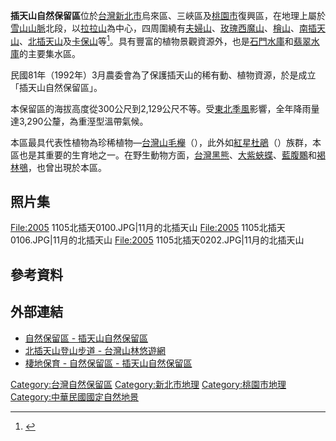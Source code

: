 {{Infobox protected area
| name = 插天山自然保留區
| iucn_category = Ia
| photo = 北插天山.jpg
| photo_width = 300px
| photo_caption = 保留區境內的北插天山
| location = [[新北市|新北市]][[烏來區|烏來區]]、[[三峽區|三峽區]]<br />[[桃園市|桃園市]][[復興區_(桃園市)|復興區]]
| nearest_city = 
| lat_d = 
| long_d = 
| area = {{convert|7759.17|ha|km2|sigfig=3}}
| established = 1992年3月12日
| visitation_num = 
| visitation_year =
| governing_body = 新竹林區管理處
| url = 
}}

'''插天山自然保留區'''位於[[台灣|台灣]][[新北市|新北市]]烏來區、三峽區及[[桃園市|桃園市]]復興區，在地理上屬於[[雪山山脈|雪山山脈]]北段，以[[拉拉山|拉拉山]]為中心，四周圍繞有[[夫婦山|夫婦山]]、[[玫瑰西魔山|玫瑰西魔山]]、[[檜山|檜山]]、[[南插天山|南插天山]]、[[北插天山|北插天山]]及[[卡保山|卡保山]]等<ref>{{cite web|url=https://conservation.forest.gov.tw/0000113|title=插天山自然保留區|date=|publisher=農委會林務局|access-date=2019-04-28|archive-date=2020-12-05|archive-url=https://web.archive.org/web/20201205161039/https://conservation.forest.gov.tw/0000113|dead-url=no}}</ref>。具有豐富的植物景觀資源外，也是[[石門水庫_(台灣)|石門水庫]]和[[翡翠水庫|翡翠水庫]]的主要集水區。

民國81年（1992年）3月農委會為了保護插天山的稀有動、植物資源，於是成立「插天山自然保留區」。

本保留區的海拔高度從300公尺到2,129公尺不等。受[[東北季風|東北季風]]影響，全年降雨量達3,290公釐，為重溼型溫帶氣候。

本區最具代表性植物為珍稀植物—[[台灣山毛櫸|台灣山毛櫸]]（{{lang|la|''Fagus hayatae''}}），此外如[[紅星杜鵑|紅星杜鵑]]（{{lang|la|''Rhododendron pseudochrysanthum''}}）族群，本區也是其重要的生育地之一。在野生動物方面，[[台灣黑熊|台灣黑熊]]、[[大紫蛺蝶|大紫蛺蝶]]、[[藍腹鷴|藍腹鷴]]和[[褐林鴞|褐林鴞]]，也曾出現於本區。
{{Clear}}

==照片集==
<gallery>
File:2005 1105北插天0100.JPG|11月的北插天山
File:2005 1105北插天0106.JPG|11月的北插天山
File:2005 1105北插天0202.JPG|11月的北插天山
</gallery>

==參考資料==
{{Reflist}}

==外部連結==
*[https://hsinchu.forest.gov.tw/reserve 自然保留區 - 插天山自然保留區] {{Wayback|url=https://hsinchu.forest.gov.tw/reserve |date=20220616124506 }}
*[https://recreation.forest.gov.tw/Trail/RT?typ=3&tr_id=025 北插天山登山步道 - 台灣山林悠遊網] {{Wayback|url=https://recreation.forest.gov.tw/Trail/RT?typ=3&tr_id=025 |date=20220405181240 }}
*[https://conservation.forest.gov.tw/0000113 棲地保育 - 自然保留區 - 插天山自然保留區] {{Wayback|url=https://conservation.forest.gov.tw/0000113 |date=20201205161039 }}

{{中華民國自然地景}}

[[Category:台灣自然保留區|Category:台灣自然保留區]]
[[Category:新北市地理|Category:新北市地理]]
[[Category:桃園市地理|Category:桃園市地理]]
[[Category:中華民國國定自然地景|Category:中華民國國定自然地景]]